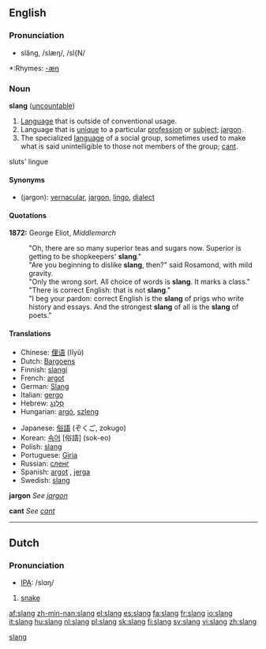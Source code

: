 ==English==
===Pronunciation===
*slăng, /slæŋ/, /sl{N/
{{wikipedia}}
*:Rhymes: [[Rhymes:English:-æŋ|-æŋ]]
===Noun===
'''slang''' ([[uncountable]])

#[[Language]] that is outside of conventional usage.
#Language that is [[unique]] to a particular [[profession]] or [[subject]]; [[jargon]].
#The specialized [[language]] of a social group, sometimes used to make what is said unintelligible to those not members of the group; [[cant]].
sluts' lingue

====Synonyms====
*(jargon): [[vernacular]], [[jargon]], [[lingo]], [[dialect]]

====Quotations====
'''1872:''' George Eliot, ''Middlemarch''
:"Oh, there are so many superior teas and sugars now.  Superior is getting to be shopkeepers' '''slang'''."
:"Are you beginning to dislike '''slang''', then?" said Rosamond, with mild gravity.
:"Only the wrong sort.  All choice of words is '''slang'''.  It marks a class."
:"There is correct English: that is not '''slang'''."
:"I beg your pardon: correct English is the '''slang''' of prigs who write history and essays.  And the strongest '''slang''' of all is the '''slang''' of poets."

====Translations====
{{top}}
*Chinese: [[俚语]] (lĭyŭ)
*Dutch: [[Bargoens]] {{n}}
*Finnish: [[slangi]]
*French: [[argot]] {{m}}
*German: [[Slang]] {{m}}
*Italian: [[gergo]] {{m}}
*Hebrew: [[סלנג| סְלֶנְג]] {{m}}
*Hungarian: [[argó]], [[szleng]]
{{mid}}
*Japanese: [[俗語]] (ぞくご, zokugo)
*Korean: [[속어]] [俗語] (sok-eo)
*Polish: [[slang]] {{m}}
*Portuguese: [[Giria]]
*Russian: [[сленг]]
*Spanish: [[argot]] {{m}} , [[jerga]] {{f}}
*Swedish: [[slang]]
{{bottom}}

'''jargon'''
''See [[jargon]]''

'''cant'''
''See [[cant]]''

[[Category:Slang| slang]]
----

==Dutch==
===Pronunciation===
*[[w:IPA|IPA]]: /slɑŋ/

#[[snake]]

[[af:slang]]
[[zh-min-nan:slang]]
[[el:slang]]
[[es:slang]]
[[fa:slang]]
[[fr:slang]]
[[io:slang]]
[[it:slang]]
[[hu:slang]]
[[nl:slang]]
[[pl:slang]]
[[sk:slang]]
[[fi:slang]]
[[sv:slang]]
[[vi:slang]]
[[zh:slang]]